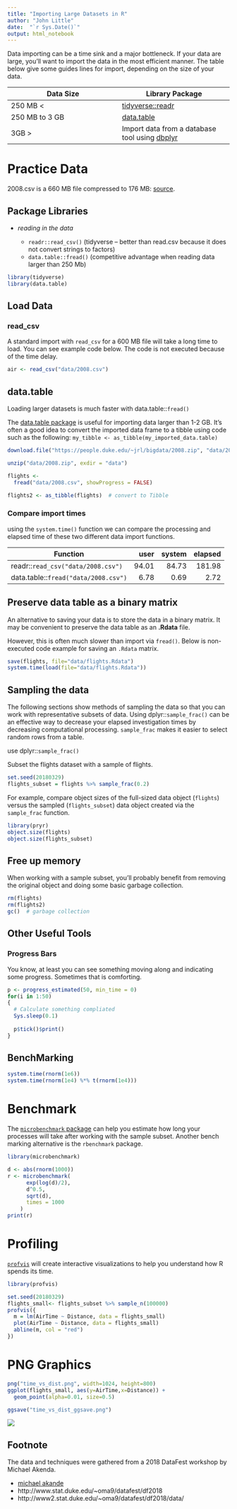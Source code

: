 ```yaml
---
title: "Importing Large Datasets in R"
author: "John Little"
date:  "`r Sys.Date()`"
output: html_notebook
---
```


Data importing can be a time sink and a major bottleneck.  If your data are large, you'll want to import the data in the most efficient manner.  The table below give some guides lines for import, depending on the size of your data.

Data Size | Library Package
--- | ---
250 MB < | [tidyverse::readr](https://readr.tidyverse.org/)
250 MB to 3 GB | [data.table](https://github.com/Rdatatable/data.table/wiki)
3GB > | Import data from a database tool using [dbplyr](https://dbplyr.tidyverse.org/)


# Practice Data

2008.csv is a 660 MB file compressed to 176 MB:  [source](https://people.duke.edu/~jrl/bigdata/2008.zip).

## Package Libraries

- *reading in the data*

    - `readr::read_csv()` (tidyverse -- better than read.csv because it does not convert strings to factors) 
    - `data.table::fread()` (competitive advantage when reading data larger than 250 Mb)
    
```r
library(tidyverse)
library(data.table)
```


## Load Data

### read_csv

A standard import with `read_csv` for a 600 MB file will take a long time to load.  You can see example code below.  The code is not executed because of the time delay.

```r
air <- read_csv("data/2008.csv")
```

## data.table

Loading larger datasets is much faster with data.table::`fread()`

The [data.table package](https://github.com/Rdatatable/data.table/wiki) is useful for importing data larger than 1-2 GB.  It's often a good idea to convert the imported data frame to a tibble using code such as the following:  `my_tibble <- as_tibble(my_imported_data.table)`

```r
download.file("https://people.duke.edu/~jrl/bigdata/2008.zip", "data/2008.zip")

unzip("data/2008.zip", exdir = "data")

flights <- 
  fread("data/2008.csv", showProgress = FALSE)

flights2 <- as_tibble(flights)  # convert to Tibble
```


### Compare import times 

using the `system.time()` function we can compare the processing and elapsed time of these two different data import functions.


| Function | user | system | elapsed |
| ---------|-----:|-------:|--------:|
readr::`read_csv("data/2008.csv")` | 94.01 | 84.73 | 181.98 
data.table::`fread("data/2008.csv")` | 6.78 | 0.69 | 2.72 


## Preserve data table as a binary matrix

An alternative to saving your data is to store the data in a binary matrix.  It may be convenient to preserve the data table as an **.Rdata** file.

However, this is often much slower than import via `fread()`.  Below is non-executed code example for saving an `.Rdata` matrix.

```r
save(flights, file="data/flights.Rdata")
system.time(load(file="data/flights.Rdata"))
```

## Sampling the data

The following sections show methods of sampling the data so that you can work with representative subsets of data.  Using dplyr::`sample_frac()` can be an effective way to decrease your elapsed investigation times by decreasing computational processing.  `sample_frac` makes it easier to select random rows from a table.

use dplyr::`sample_frac()`

Subset the flights dataset with a sample of flights.

```r
set.seed(20180329)
flights_subset = flights %>% sample_frac(0.2)
```

For example, compare object sizes of the full-sized data object (`flights`) versus the sampled (`flights_subset`) data object created via the `sample_frac` function.

```r
library(pryr)
object.size(flights)
object.size(flights_subset)
```

## Free up memory

When working with a sample subset, you'll probably benefit from removing the original object and doing some basic garbage collection.

```r
rm(flights)
rm(flights2)
gc()  # garbage collection
```

## Other Useful Tools

### Progress Bars

You know, at least you can see something moving along and indicating some progress.  Sometimes that is comforting.

```r
p <- progress_estimated(50, min_time = 0)
for(i in 1:50)
{
  # Calculate something compliated
  Sys.sleep(0.1)
  
  p$tick()$print()
}
```

## BenchMarking

```r
system.time(rnorm(1e6))
system.time(rnorm(1e4) %*% t(rnorm(1e4)))
```

# Benchmark

The [`microbenchmark` package](https://cran.r-project.org/web/packages/microbenchmark/) can help you estimate how long your processes will take after working with the sample subset.  Another bench marking alternative is the `rbenchmark` package.


```r
library(microbenchmark)

d <- abs(rnorm(1000))
r <- microbenchmark(
      exp(log(d)/2),
      d^0.5,
      sqrt(d),
      times = 1000
    )
print(r)
```

# Profiling

[`profvis`](https://rstudio.github.io/profvis/) will  create interactive visualizations to help you understand how R spends its time.

```r
library(profvis)

set.seed(20180329)
flights_small<- flights_subset %>% sample_n(100000)
profvis({
  m = lm(AirTime ~ Distance, data = flights_small)
  plot(AirTime ~ Distance, data = flights_small)
  abline(m, col = "red")
})
```

# PNG Graphics

```r
png("time_vs_dist.png", width=1024, height=800)
ggplot(flights_small, aes(y=AirTime,x=Distance)) +
  geom_point(alpha=0.01, size=0.5)

ggsave("time_vs_dist_ggsave.png")
```


![](time_vs_dist_ggsave.png)


## Footnote

The data and techniques were gathered from a 2018 DataFest workshop by Michael Akenda.

- [michael akande](https://github.com/akandelanre)
- http://www.stat.duke.edu/~oma9/datafest/df2018
- http://www2.stat.duke.edu/~oma9/datafest/df2018/data/ 
